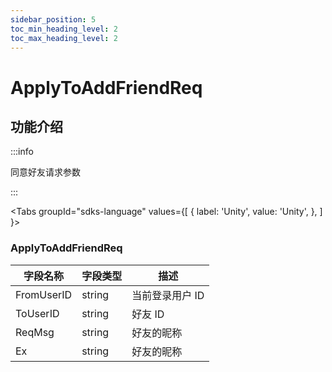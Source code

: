 ```yaml
---
sidebar_position: 5
toc_min_heading_level: 2
toc_max_heading_level: 2
---
```


# ApplyToAddFriendReq

## 功能介绍

:::info

同意好友请求参数

:::

<Tabs
groupId="sdks-language"
values={[
{ label: 'Unity', value: 'Unity', },
]
}>

<TabItem value="Unity">

###  ApplyToAddFriendReq

| 字段名称       | 字段类型 | 描述                    |
| -------------- | -------- | ----------------------- |
| FromUserID    | string   | 当前登录用户 ID         |
|ToUserID | string | 好友 ID                 |
| ReqMsg| string   | 好友的昵称              |
| Ex| string   | 好友的昵称              |

</TabItem>

</Tabs>
